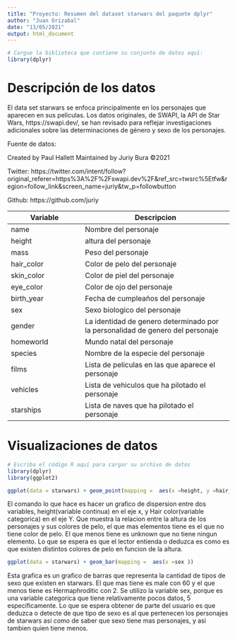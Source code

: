 ```yaml
---
title: "Proyecto: Resumen del dataset starwars del paquete dplyr"
author: "Juan Orizabal"
date: "13/05/2021"
output: html_document
---
```


```r
# Cargue la biblioteca que contiene su conjunto de datos aquí:
library(dplyr)
```

# Descripción de los datos


El data set starwars se enfoca principalmente en los personajes que aparecen en sus peliculas. 
Los datos originales, de SWAPI, la API de Star Wars,
https://swapi.dev/, se han revisado para reflejar investigaciones adicionales sobre las 
determinaciones de género y sexo de los personajes.


Fuente de datos:

Created by Paul Hallett Maintained by Juriy Bura ©2021

Twitter:  https://twitter.com/intent/follow?original_referer=https%3A%2F%2Fswapi.dev%2F&ref_src=twsrc%5Etfw&region=follow_link&screen_name=juriy&tw_p=followbutton

Github: https://github.com/juriy



Variable    | Descripcion
------------|------------------------
name        | Nombre del personaje
height      | altura del personaje
mass        | Peso del personaje
hair_color  | Color de pelo del personaje
skin_color  | Color de piel del personaje
eye_color   | Color de ojo del personaje
birth_year  | Fecha de cumpleaños  del personaje
sex         | Sexo biologico del personaje 
gender      | La identidad de genero determinado por la personalidad de genero del personaje
homeworld   | Mundo natal del personaje
species     | Nombre de la especie del personaje
films       | Lista de peliculas en las que aparece el personaje
vehicles    | Lista  de vehiculos que ha pilotado el personaje
starships   | Lista de naves que ha pilotado el personaje

# Visualizaciones de datos

```r
# Escriba el código R aquí para cargar su archivo de datos
library(dplyr)
library(ggplot2)
```


```r
ggplot(data = starwars) + geom_point(mapping =  aes(x =height, y =hair_color ))

```


El comando lo que hace es hacer un grafico de dispersion entre dos variables, height(variable continua) en el eje x,  y Hair color(variable categorica) en el eje Y.  Que muestra la relacion entre la altura de los personajes y sus colores de pelo, el que mas elementos tiene es el que no tiene color de pelo. El que menos tiene es unknown que no tiene ningun elemento. Lo que se espera es que el lector entienda o deduzca es como es que existen distintos colores de pelo en funcion de la altura.




```r
ggplot(data = starwars) + geom_bar(mapping =  aes(x =sex ))
```


Esta grafica es un grafico de barras que representa la cantidad de tipos de sexo que existen en starwars. El que mas tiene es male con 60 y el que menos tiene es Hermaphroditic con 2. Se utilizo la variable sex, porque es una variable categorica que tiene relativamente pocos datos, 5 especificamente. Lo que se espera obtener de parte del usuario es que deduzca o detecte de que tipo de sexo es al que pertenecen los personajes de starwars asi como de saber que sexo tiene mas personajes, y asi tambien quien tiene menos.
